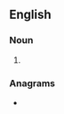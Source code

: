 ==English==

===Noun===
{{head|en|noun plural form}}

# {{plural of|Malian|lang=en}}

===Anagrams===
* {{anagrams|en|Almains|Animals|aminals|animals|laminas|maalins}}